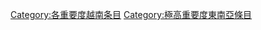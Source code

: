 {{Articles by Importance|topic=越南|project=越南|format=toc}}
[[Category:各重要度越南条目|Category:各重要度越南条目]]
[[Category:極高重要度東南亞條目|Category:極高重要度東南亞條目]]